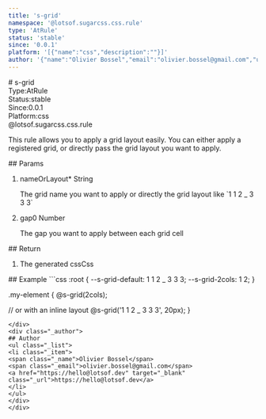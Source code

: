 ```yaml
---
title: 's-grid'
namespace: '@lotsof.sugarcss.css.rule'
type: 'AtRule'
status: 'stable'
since: '0.0.1'
platform: '[{"name":"css","description":""}]'
author: '{"name":"Olivier Bossel","email":"olivier.bossel@gmail.com","url":"https://hello@lotsof.dev"}'
---
```

<div class="docmap-mdx">
# s-grid
<div class="_metas">
<div class="_type"><span class="_type-label">Type:</span><span class="_type-value">AtRule</span></div>
<div class="_status"><span class="_status-label">Status:</span><span class="_status-value -stable">stable</span></div>
<div class="_since"><span class="_since-label">Since:</span><span class="_since-value">0.0.1</span></div>
<div class="_platform"><span class="_platform-label">Platform:</span><span class="_platform-value -css">css</span></div>
</div>
<div class="_namespace">@lotsof.sugarcss.css.rule</div>
<div class="_description">
<p>This rule allows you to apply a grid layout easily.
You can either apply a registered grid, or directly
pass the grid layout you want to apply.</p>

</div>
<div class="_params">
## Params
<ol class="_list">
<li class="_item">
<span class="_name">nameOrLayout<span class="_required">*</span></span><span class="_default"></span> <span class="_type">String</span>
<p class="_description">The grid name you want to apply or directly the grid layout like &grave;1 1 2 &lowbar; 3 3 3&grave;</p>
</li>
<li class="_item">
<span class="_name">gap</span><span class="_default">0</span> <span class="_type">Number</span>
<p class="_description">The gap you want to apply between each grid cell</p>
</li>
</ol>
</div>
<div class="_return">
## Return
<ol class="_list">
<li class="_item">
<span class="_description">The generated css</span><span class="_default"></span><span class="_type">Css</span>
</li>
</ol>
</div>
<div class="_examples">
## Example
```css
:root {
   --s-grid-default: 1 1 2 _ 3 3 3;
   --s-grid-2cols: 1 2;
}

.my-element {
   @s-grid(2cols);

  // or with an inline layout
  @s-grid('1 1 2 _ 3 3 3', 20px);
}
```
</div>
<div class="_author">
## Author
<ul class="_list">
<li class="_item">
<span class="_name">Olivier Bossel</span>
<span class="_email">olivier.bossel@gmail.com</span>
<a href="https://hello@lotsof.dev" target="_blank" class="_url">https://hello@lotsof.dev</a>
</li>
</ul>
</div>
</div>